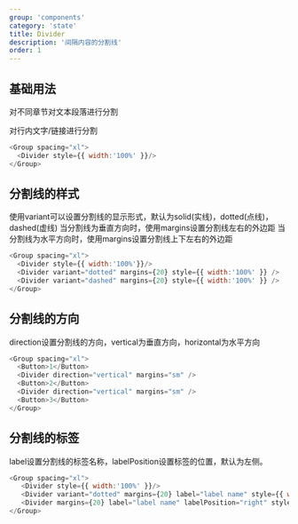 ```yaml
---
group: 'components'
category: 'state'
title: Divider
description: '间隔内容的分割线'
order: 1
---
```


## 基础用法

对不同章节对文本段落进行分割

对行内文字/链接进行分割


```js live=true
<Group spacing="xl">
  <Divider style={{ width:'100%' }}/>
</Group>
```

## 分割线的样式
使用variant可以设置分割线的显示形式，默认为solid(实线)，dotted(点线)，dashed(虚线)
当分割线为垂直方向时，使用margins设置分割线左右的外边距
当分割线为水平方向时，使用margins设置分割线上下左右的外边距

```js live=true
<Group spacing="xl">
  <Divider style={{ width:'100%'}}/>
  <Divider variant="dotted" margins={20} style={{ width:'100%' }} />
  <Divider variant="dashed" margins={20} style={{ width:'100%' }} />
</Group>
```

## 分割线的方向

direction设置分割线的方向，vertical为垂直方向，horizontal为水平方向

```js live=true
<Group spacing="xl">
  <Button>1</Button>
  <Divider direction="vertical" margins="sm" />
  <Button>2</Button>
  <Divider direction="vertical" margins="sm" />
  <Button>3</Button>
</Group>
```

## 分割线的标签

label设置分割线的标签名称，labelPosition设置标签的位置，默认为左侧。

```js live=true
<Group spacing="xl">
   <Divider style={{ width:'100%' }}/>
   <Divider variant="dotted" margins={20} label="label name" style={{ width:'100%' }}/>
   <Divider margins={20} label="label name" labelPosition="right" style={{ width:'100%' }}/>
</Group>
```
